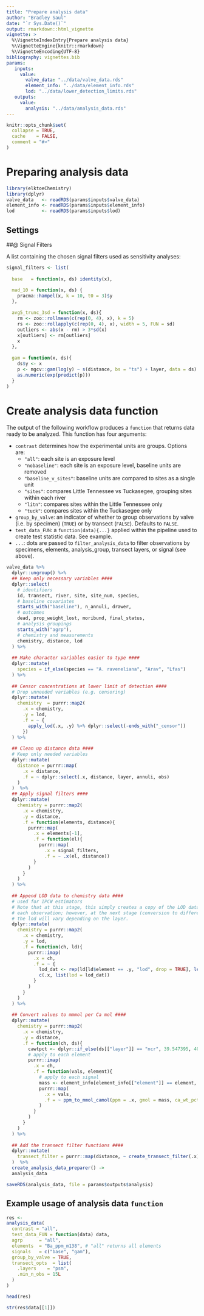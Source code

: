 ```yaml
---
title: "Prepare analysis data"
author: "Bradley Saul"
date: "`r Sys.Date()`"
output: rmarkdown::html_vignette
vignette: >
  %\VignetteIndexEntry{Prepare analysis data}
  %\VignetteEngine{knitr::rmarkdown}
  %\VignetteEncoding{UTF-8}
bibliography: vignettes.bib
params: 
   inputs:
     value:
       valve_data: "../data/valve_data.rds"
       element_info: "../data/element_info.rds"
       lod: "../data/lower_detection_limits.rds"
   outputs: 
     value: 
       analysis: "../data/analysis_data.rds"
---
```


```r
knitr::opts_chunk$set(
  collapse = TRUE,
  cache    = FALSE,
  comment = "#>"
)
```

# Preparing analysis data

```r
library(elktoeChemistry)
library(dplyr)
valve_data   <- readRDS(params$inputs$valve_data)
element_info <- readRDS(params$inputs$element_info)
lod          <- readRDS(params$inputs$lod)
```

## Settings

##@  Signal Filters

A list containing the chosen signal filters used as sensitivity analyses:

```r
signal_filters <- list(
  
  base   = function(x, ds) identity(x),

  mad_10 = function(x, ds) {
    pracma::hampel(x, k = 10, t0 = 3)$y
  },
  
  avg5_trunc_3sd = function(x, ds){
    rm <- zoo::rollmean(c(rep(0, 4), x), k = 5)
    rs <- zoo::rollapply(c(rep(0, 4), x), width = 5, FUN = sd)
    outliers <- abs(x - rm) > 3*sd(x)
    x[outliers] <- rm[outliers]
    x
  },
  
  gam = function(x, ds){
    ds$y <- x
    p <- mgcv::gam(log(y) ~ s(distance, bs = "ts") + layer, data = ds)
    as.numeric(exp(predict(p)))
  }
)

```

# Create analysis data function

The output of the following workflow produces a `function` that returns data ready to be analyzed. This function has four arguments:

* `contrast` determines how the experimental units are groups. Options are:
    * `"all"`: each site is an exposure level
    * `"nobaseline"`: each site is an exposure level, baseline units are removed
    * `"baseline_v_sites"`: baseline units are compared to sites as a single unit
    * `"sites"`: compares Little Tennessee vs Tuckasegee, grouping sites within each river
    * `"litn"`: compares sites within the Little Tennessee only
    * `"tuck"`: compares sites within the Tuckasegee only
* `group_by_valve`: an indicator of whether to group observations by valve (i.e. by specimen) (`TRUE`) or by transect (`FALSE`). Defaults to `FALSE`.
* `test_data_FUN`: a `function(data){...}` applied within the pipeline used to create test statistic data. See example.
* `...`: dots are passed to `filter_analysis_data` to filter observations by specimens, elements, analysis_group, transect layers, or signal (see above).

```r
valve_data %>%
  dplyr::ungroup() %>%
  ## Keep only necessary variables ####
  dplyr::select(
    # identifiers
    id, transect, river, site, site_num, species, 
    # baseline covariates
    starts_with("baseline"), n_annuli, drawer,
    # outcomes
    dead, prop_weight_lost, moribund, final_status,
    # analysis groupings
    starts_with("agrp"),
    # chemistry and measurements
    chemistry, distance, lod
  ) %>%
  
  ## Make character variables easier to type ####
  dplyr::mutate(
    species = if_else(species == "A. raveneliana", "Arav", "Lfas")
  ) %>%
  
  ## Censor concentrations at lower limit of detection ####
  # Drop unneeded variables (e.g. censoring)
  dplyr::mutate(
    chemistry  = purrr::map2(
      .x = chemistry,
      .y = lod,
      .f = ~ {
        apply_lod(.x, .y) %>% dplyr::select(-ends_with("_censor"))
      })
  ) %>%
  
  ## Clean up distance data ####
  # Keep only needed variables
  dplyr::mutate(
    distance = purrr::map(
      .x = distance,
      .f = ~ dplyr::select(.x, distance, layer, annuli, obs)
    )
  )  %>%
  ## Apply signal filters ####
  dplyr::mutate(
    chemistry = purrr::map2(
      .x = chemistry,
      .y = distance,
      .f = function(elements, distance){
        purrr::map(
          .x = elements[-1],
          .f = function(el){
            purrr::map(
              .x = signal_filters,
              .f = ~ .x(el, distance))
          }
        )
      }
    )
  ) %>%
  
  ## Append LOD data to chemistry data ####
  # used for IPCW estimators
  # Note that at this stage, this simply creates a copy of the LOD data for 
  # each observation; however, at the next stage (conversion to different scale),
  # the lod will vary depending on the layer.
  dplyr::mutate(
    chemistry = purrr::map2(
      .x = chemistry,
      .y = lod,
      .f = function(ch, ld){
        purrr::imap(
          .x = ch,
          .f = ~ {
            lod_dat <- rep(ld[ld$element == .y, "lod", drop = TRUE], length(ch[[1]][[1]]))
            c(.x, list(lod = lod_dat))
          } 
        )
      }
    )
  ) %>%
  
  ## Convert values to mmmol per Ca mol ####
  dplyr::mutate(
    chemistry = purrr::map2(
      .x = chemistry,
      .y = distance,
      .f = function(ch, ds){
        cawtpct <- dplyr::if_else(ds[["layer"]] == "ncr", 39.547395, 40.078)
        # apply to each element
        purrr::imap(
          .x = ch,
          .f = function(vals, element){
            # apply to each signal
            mass <- element_info[element_info[["element"]] == element, "mass", drop = TRUE]
            purrr::map(
              .x = vals,
              .f = ~ ppm_to_mmol_camol(ppm = .x, gmol = mass, ca_wt_pct = cawtpct)
            )
          }
        )
      }
    )
  ) %>%
  
  ## Add the transect filter functions #### 
  dplyr::mutate(
    transect_filter = purrr::map(distance, ~ create_transect_filter(.x))
  )  %>%
  create_analysis_data_preparer() ->
  analysis_data 

saveRDS(analysis_data, file = params$outputs$analysis)
```

## Example usage of analysis data `function`


```r
res <- 
analysis_data(
  contrast = "all",
  test_data_FUN = function(data) data,
  agrp      = "all",
  elements  = "Ba_ppm_m138", # "all" returns all elements
  signals   = c("base", "gam"), 
  group_by_valve = TRUE,
  transect_opts  = list(
    .layers    = "psm",
    .min_n_obs = 15L
  )
)
```

```r
head(res)
```

```r
str(res$data[[1]])
```


